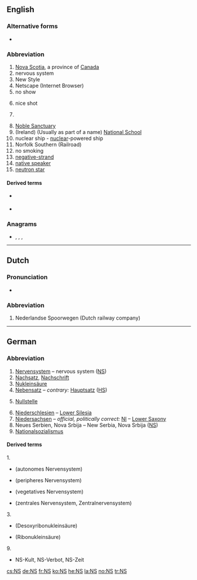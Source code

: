 {{also|Appendix:Variations of "ns"}}
==English==

===Alternative forms===
* {{l|en|N.S.}} {{qualifier|Nova Scotia|New Style}}

===Abbreviation===
{{rfc-header|Abbreviation}}
{{head|en|abbreviation}}

# [[Nova Scotia]], a province of [[Canada]]
# nervous system
# New Style
# Netscape (Internet Browser)
# no show
# {{lb|en|video games|first-person shooters}} nice shot
# {{lb|en|slang}} {{abbreviation of|w:NATO state|lang=en}}
# [[Noble Sanctuary]]
# (Ireland) (Usually as part of a name) [[w:National school|National School]]
# nuclear ship - [[nuclear]]-powered ship
# Norfolk Southern (Railroad)
# no smoking
# [[negative-strand]]
# [[native speaker]]
# [[neutron star]]

====Derived terms====
{{sense|negative-strand}}
* {{l|en|NNS}} {{gloss|[[nonsegmented]] [[negative]]-[[strand]]}}
* {{l|en|NS RNA virus}} {{gloss|[[negative-strand RNA virus]]}}

===Anagrams===
* {{l|en|sn}}, {{l|en|Sn}}, {{l|en|SN}}, {{l|en|S/N}}

----

==Dutch==

===Pronunciation===
* {{audio|Nl-NS.ogg|audio|lang=nl}}

===Abbreviation===
{{rfc-header|Abbreviation}}
{{head|nl|abbreviation}}

# {{lb|nl|rail transport}} Nederlandse Spoorwegen (Dutch railway company)

----

==German==

===Abbreviation===
{{rfc-header|Abbreviation}}
{{head|de|abbreviation}}

# [[Nervensystem]] – nervous system ([[NS#English|NS]])
# [[Nachsatz]], [[Nachschrift]]
# [[Nukleinsäure]]
# [[Nebensatz]] – ''contrary:'' [[Hauptsatz]] ([[HS]])
# {{lb|de|mathematics}} [[Nullstelle]]
# [[Niederschlesien]] – [[Lower Silesia]]
# [[Niedersachsen]] – ''official, politically correct:'' [[NI]] – [[Lower Saxony]]
# Neues Serbien, Nova Srbija – New Serbia, Nova Srbija ([[NS#English|NS]])
# [[Nationalsozialismus]]

====Derived terms====
1.
* {{l|de|ANS}} (autonomes Nervensystem)
* {{l|de|PNS}} (peripheres Nervensystem)
* {{l|de|VNS}} (vegetatives Nervensystem)
* {{l|de|ZNS}} (zentrales Nervensystem, Zentralnervensystem)
3.
* {{l|de|DNS}} (Desoxyribonukleinsäure)
* {{l|de|RNS}} (Ribonukleinsäure)
9.
* NS-Kult, NS-Verbot, NS-Zeit<!-- less common: NS-Paranoia, NS-Schuldkult -->

[[cs:NS]]
[[de:NS]]
[[fr:NS]]
[[ko:NS]]
[[he:NS]]
[[la:NS]]
[[no:NS]]
[[tr:NS]]